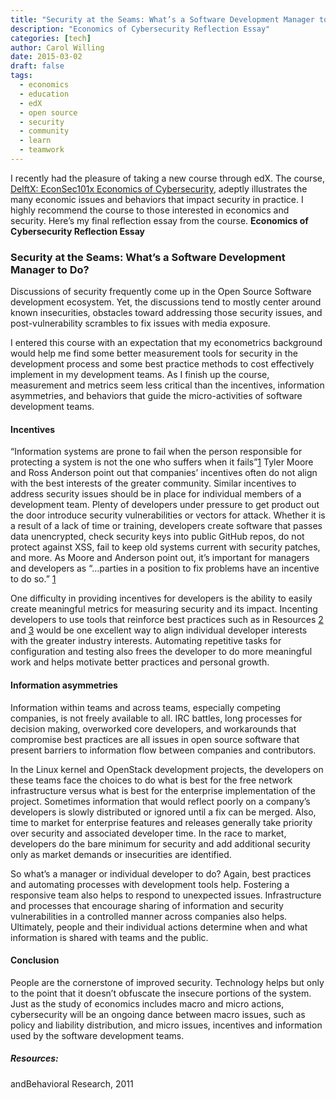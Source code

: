 ```yaml
---
title: "Security at the Seams: What’s a Software Development Manager to Do?"
description: "Economics of Cybersecurity Reflection Essay"
categories: [tech]
author: Carol Willing
date: 2015-03-02
draft: false
tags:
  - economics
  - education
  - edX
  - open source
  - security
  - community
  - learn
  - teamwork
---
```


I recently had the pleasure of taking a new course through edX. The course, [DelftX: EconSec101x Economics of Cybersecurity](https://www.edx.org/course/economics-cybersecurity-delftx-econsec101x), adeptly illustrates the many economic issues and behaviors that impact security in practice. I highly recommend the course to those interested in economics and security. Here's my final reflection essay from the course.
<!-- more -->
**Economics of Cybersecurity Reflection Essay**

### Security at the Seams: What’s a Software Development Manager to Do?

Discussions of security frequently come up in the Open Source Software development ecosystem. Yet, the discussions tend to mostly center around known insecurities, obstacles toward addressing those security issues, and post-vulnerability scrambles to fix issues with media exposure.

I entered this course with an expectation that my econometrics background would help me find some better measurement tools for security in the development process and some best practice methods to cost effectively implement in my development teams. As I finish up the course, measurement and metrics seem less critical than the incentives, information asymmetries, and behaviors that guide the micro-activities of software development teams.

#### Incentives

“Information systems are prone to fail when the person responsible for protecting a system is not the one who suffers when it fails”[1] Tyler Moore and Ross Anderson point out that companies’ incentives often do not align with the best interests of the greater community. Similar incentives to address security issues should be in place for individual members of a development team. Plenty of developers under pressure to get product out the door introduce security vulnerabilities or vectors for attack. Whether it is a result of a lack of time or training, developers create software that passes data unencrypted, check security keys into public GitHub repos, do not protect against XSS, fail to keep old systems current with security patches, and more. As Moore and Anderson point out, it’s important for managers and developers as “…parties in a position to fix problems have an incentive to do so.” [1]

One difficulty in providing incentives for developers is the ability to easily create meaningful metrics for measuring security and its impact. Incenting developers to use tools that reinforce best practices such as in Resources [2] and [3] would be one excellent way to align individual developer interests with the greater industry interests. Automating repetitive tasks for configuration and testing also frees the developer to do more meaningful work and helps motivate better practices and personal growth.

#### Information asymmetries

Information within teams and across teams, especially competing companies, is not freely available to all. IRC battles, long processes for decision making, overworked core developers, and workarounds that compromise best practices are all issues in open source software that present barriers to information flow between companies and contributors.

In the Linux kernel and OpenStack development projects, the developers on these teams face the choices to do what is best for the free network infrastructure versus what is best for the enterprise implementation of the project. Sometimes information that would reflect poorly on a company’s developers is slowly distributed or ignored until a fix can be merged. Also, time to market for enterprise features and releases generally take priority over security and associated developer time. In the race to market, developers do the bare minimum for security and add additional security only as market demands or insecurities are identified.

So what’s a manager or individual developer to do? Again, best practices and automating processes with development tools help. Fostering a responsive team also helps to respond to unexpected issues. Infrastructure and processes that encourage sharing of information and security vulnerabilities in a controlled manner across companies also helps. Ultimately, people and their individual actions determine when and what information is shared with teams and the public.

#### Conclusion

People are the cornerstone of improved security. Technology helps but only to the point that it doesn’t obfuscate the insecure portions of the system. Just as the study of economics includes macro and micro actions, cybersecurity will be an ongoing dance between macro issues, such as policy and liability distribution, and micro issues, incentives and information used by the software development teams.

##### Resources:

[1]: Tyler Moore and Ross Anderson. Economics and Internet Security: a Survey of Recent Analytical, Empirical
andBehavioral Research, 2011

[2]: Cybersecurity Initiative http://cybersecurity.ieee.org

[3]: OWASP https://www.owasp.org/index.php/OWASP_Proactive_Controls
